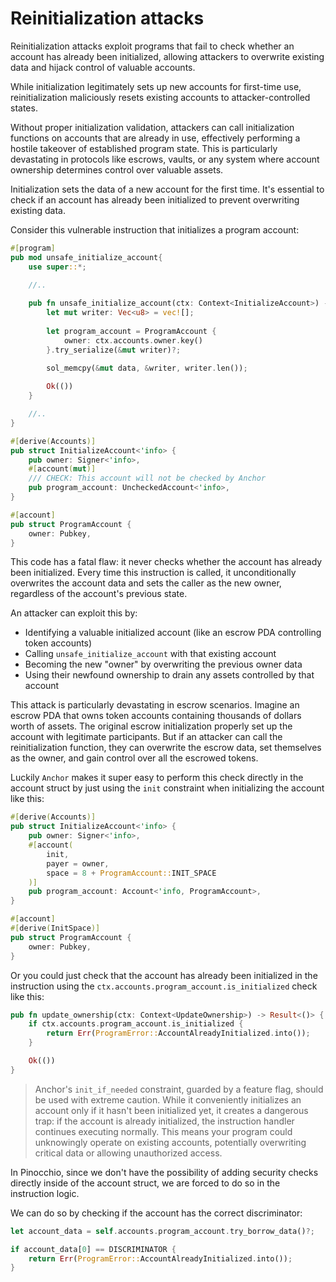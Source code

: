 
# Reinitialization attacks

Reinitialization attacks exploit programs that fail to check whether an account has already been initialized, allowing attackers to overwrite existing data and hijack control of valuable accounts. 

While initialization legitimately sets up new accounts for first-time use, reinitialization maliciously resets existing accounts to attacker-controlled states.

Without proper initialization validation, attackers can call initialization functions on accounts that are already in use, effectively performing a hostile takeover of established program state. This is particularly devastating in protocols like escrows, vaults, or any system where account ownership determines control over valuable assets.

Initialization sets the data of a new account for the first time. It's essential to check if an account has already been initialized to prevent overwriting existing data.

<ArticleSection name="Anchor" id="anchor" level="h2" />

Consider this vulnerable instruction that initializes a program account:

```rust
#[program]
pub mod unsafe_initialize_account{
    use super::*;
    
    //..

    pub fn unsafe_initialize_account(ctx: Context<InitializeAccount>) -> Result<()> {
        let mut writer: Vec<u8> = vec![];
        
        let program_account = ProgramAccount {
            owner: ctx.accounts.owner.key()
        }.try_serialize(&mut writer)?;

        sol_memcpy(&mut data, &writer, writer.len());
    
        Ok(())
    }

    //..
}

#[derive(Accounts)]
pub struct InitializeAccount<'info> {
    pub owner: Signer<'info>,
    #[account(mut)]
    /// CHECK: This account will not be checked by Anchor
    pub program_account: UncheckedAccount<'info>,
}

#[account]
pub struct ProgramAccount {
    owner: Pubkey,
}
```

This code has a fatal flaw: it never checks whether the account has already been initialized. Every time this instruction is called, it unconditionally overwrites the account data and sets the caller as the new owner, regardless of the account's previous state.

An attacker can exploit this by:
- Identifying a valuable initialized account (like an escrow PDA controlling token accounts)
- Calling `unsafe_initialize_account` with that existing account
- Becoming the new "owner" by overwriting the previous owner data
- Using their newfound ownership to drain any assets controlled by that account

This attack is particularly devastating in escrow scenarios. Imagine an escrow PDA that owns token accounts containing thousands of dollars worth of assets. The original escrow initialization properly set up the account with legitimate participants. But if an attacker can call the reinitialization function, they can overwrite the escrow data, set themselves as the owner, and gain control over all the escrowed tokens.

Luckily `Anchor` makes it super easy to perform this check directly in the account struct by just using the `init` constraint when initializing the account like this:

```rust
#[derive(Accounts)]
pub struct InitializeAccount<'info> {
    pub owner: Signer<'info>,
    #[account(
        init,
        payer = owner,
        space = 8 + ProgramAccount::INIT_SPACE
    )]
    pub program_account: Account<'info, ProgramAccount>,
}

#[account]
#[derive(InitSpace)]
pub struct ProgramAccount {
    owner: Pubkey,
}
```

Or you could just check that the account has already been initialized in the instruction using the `ctx.accounts.program_account.is_initialized` check like this:

```rust
pub fn update_ownership(ctx: Context<UpdateOwnership>) -> Result<()> {
    if ctx.accounts.program_account.is_initialized {
        return Err(ProgramError::AccountAlreadyInitialized.into());
    }

    Ok(())
}
```

> Anchor's `init_if_needed` constraint, guarded by a feature flag, should be used with extreme caution. While it conveniently initializes an account only if it hasn't been initialized yet, it creates a dangerous trap: if the account is already initialized, the instruction handler continues executing normally. This means your program could unknowingly operate on existing accounts, potentially overwriting critical data or allowing unauthorized access.

<ArticleSection name="Pinocchio" id="pinocchio" level="h2" />

In Pinocchio, since we don't have the possibility of adding security checks directly inside of the account struct, we are forced to do so in the instruction logic. 

We can do so by checking if the account has the correct discriminator:

```rust
let account_data = self.accounts.program_account.try_borrow_data()?;

if account_data[0] == DISCRIMINATOR {
    return Err(ProgramError::AccountAlreadyInitialized.into());
}
```





